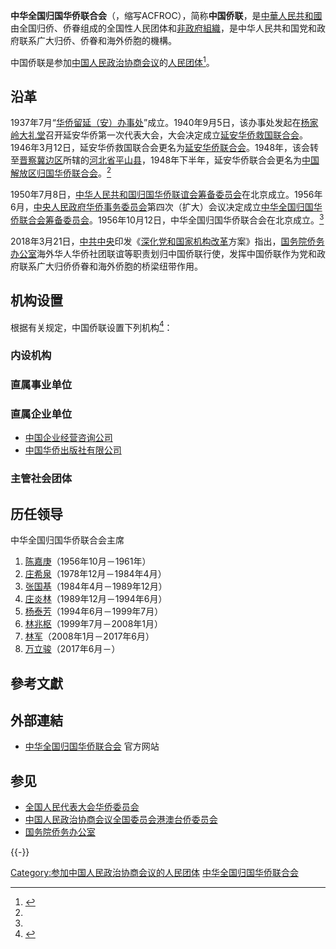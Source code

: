 {{infobox Organization
|name             = 中华全国归国华侨联合会
|image            = 
|formation         = {{Start date|1956|06}}
|type             = [[人民团体|人民团体]]<br>{{Small|（参与[[中国人民政治协商会议全国委员会|全国政协]]而免予在[[中华人民共和国民政部|民政部]]登记的[[社会团体|社会团体]]）}}
|registration_id  = 131000000000182271{{Small|（[[统一社会信用代码|统一社会信用代码]]）}}
|leader_title        = 主席
|leader_name      = [[万立骏|万立骏]]
|leader_title2       = 副主席
|leader_name2     = [[隋军|隋　军]]、{{wrap}}[[程学源|程学源]]、{{wrap}}[[连小敏|连小敏]]、{{wrap}}[[黄志贤_(政治人物)|黄志贤]]、{{wrap}}[[邵旭军|邵旭军]]、{{wrap}}[[吴晶|吴　晶]]、{{wrap}}[[周琪_(生物学家)|周　琪]]、{{wrap}}[[余国春|余国春]]、{{wrap}}[[卢文端|卢文端]]、{{wrap}}[[刘艺良|刘艺良]]、{{wrap}}[[朱奕龙|朱奕龙]]、{{wrap}}[[刘以勤|刘以勤]]、{{wrap}}[[包东|包　东]]、{{wrap}}[[陈式海|陈式海]]、{{wrap}}[[周建农|周建农]]、{{wrap}}[[李兴钰|李兴钰]]、{{wrap}}[[黎静|黎　静]]
|location          = {{CHN}}[[北京市|北京市]][[海淀区|海淀区]]复兴路3号
|num_members    = 
|website          = {{URL|http://www.chinaql.org/}}
}}
'''中华全国归国华侨联合会'''（{{lang-en|All-China Federation of Returned Overseas Chinese}}，缩写ACFROC），简称'''中国侨联'''，是[[中華人民共和國|中華人民共和國]]由全国归侨、侨眷组成的全国性人民团体和[[非政府組織|非政府組織]]，是中华人民共和国党和政府联系广大归侨、侨眷和海外侨胞的機構。

中国侨联是参加[[中国人民政治协商会议|中国人民政治协商会议]]的[[人民团体|人民团体]]<ref name="jk">{{Cite web|title=中国侨联简况|url=http://www.chinaql.org/n1/2018/0622/c419629-30075909.html|accessdate=2020-10-17|publisher=中华全国归国华侨联合会|archive-date=2019-10-14|archive-url=https://web.archive.org/web/20191014005409/http://www.chinaql.org/n1/2018/0622/c419629-30075909.html|dead-url=no}}</ref>。

== 沿革 ==
1937年7月“[[华侨留延办事处|华侨留延（安）办事处]]”成立。1940年9月5日，该办事处发起在[[杨家岭大礼堂|杨家岭大礼堂]]召开延安华侨第一次代表大会，大会决定成立[[延安华侨救国联合会|延安华侨救国联合会]]。1946年3月12日，延安华侨救国联合会更名为[[延安华侨联合会|延安华侨联合会]]。1948年，该会转至[[晋察冀边区|晋察冀边区]]所辖的[[河北省|河北省]][[平山县|平山县]]，1948年下半年，延安华侨联合会更名为[[中国解放区归国华侨联合会|中国解放区归国华侨联合会]]。<ref name="jk" />

1950年7月8日，[[中华人民共和国归国华侨联谊会筹备委员会|中华人民共和国归国华侨联谊会筹备委员会]]在北京成立。1956年6月，[[中央人民政府华侨事务委员会|中央人民政府华侨事务委员会]]第四次（扩大）会议决定成立[[中华全国归国华侨联合会筹备委员会|中华全国归国华侨联合会筹备委员会]]。1956年10月12日，中华全国归国华侨联合会在北京成立。<ref name="jk" />

2018年3月21日，[[中国共产党中央委员会|中共中央]]印发《[[深化党和国家机构改革|深化党和国家机构改革]]方案》指出，[[国务院侨务办公室|国务院侨务办公室]]海外华人华侨社团联谊等职责划归中国侨联行使，发挥中国侨联作为党和政府联系广大归侨侨眷和海外侨胞的桥梁纽带作用。

== 机构设置 ==
根据有关规定，中国侨联设置下列机构<ref name="三定方案">{{cite web|title=中国侨联2019年部门预算|url=http://download.people.com.cn/zixun/two15541921521.pdf|accessdate=2019-12-03|author=中国侨联|publisher=人民网|archive-date=2020-04-30|archive-url=https://web.archive.org/web/20200430123715/http://download.people.com.cn/zixun/two15541921521.pdf|dead-url=no}}</ref>：

=== 内设机构 ===
{{columns-list|2|
* [[中华全国归国华侨联合会办公厅|办公厅]]
* [[中华全国归国华侨联合会信息传播部|信息传播部]]
* [[中华全国归国华侨联合会联谊联络部|联谊联络部]]
* [[中华全国归国华侨联合会经济科技部|经济科技部]]
* [[中华全国归国华侨联合会文化交流部|文化交流部]]
* [[中华全国归国华侨联合会权益保障部|权益保障部]]
* [[中华全国归国华侨联合会基层建设部|基层建设部]]
* [[中华全国归国华侨联合会组织人事部|组织人事部（机关党委）]]
}}

=== 直属事业单位===
{{columns-list|2|
* [[中华全国归国华侨联合会机关服务中心|机关服务中心]]
* [[中国华侨华人研究所|中国华侨华人研究所（中国华侨历史学会）]]
* [[中国华侨历史博物馆|中国华侨历史博物馆]]
* [[海内与海外_(杂志)|《海内与海外》杂志社]]
* [[中华全国归国华侨联合会公益事业管理服务中心|中国侨联公益事业管理服务中心（中国华侨公益基金会等）]]
* [[中华全国归国华侨联合会干部培训中心|中国侨联干部培训中心]]
}}

=== 直属企业单位 ===
* [[中国企业经营咨询公司|中国企业经营咨询公司]]
* [[中国华侨出版社|中国华侨出版社有限公司]]

=== 主管社会团体 ===
{{columns-list|2|
* [[中国侨商联合会|中国侨商联合会]]
* [[中国华侨摄影学会|中国华侨摄影学会]]
* [[中国华侨国际文化交流促进会|中国华侨国际文化交流促进会]]
* [[中国华侨历史学会|中国华侨历史学会]]
}}

== 历任领导 ==
; 中华全国归国华侨联合会主席
# [[陈嘉庚|陈嘉庚]]（1956年10月－1961年）
# [[庄希泉|庄希泉]]（1978年12月－1984年4月）
# [[张国基|张国基]]（1984年4月－1989年12月）
# [[庄炎林|庄炎林]]（1989年12月－1994年6月）
# [[杨泰芳|杨泰芳]]（1994年6月－1999年7月）
# [[林兆枢|林兆枢]]（1999年7月－2008年1月）
# [[林军|林军]]（2008年1月－2017年6月）
# [[万立骏|万立骏]]（2017年6月－）

== 參考文獻 ==
{{Reflist}}

== 外部連結 ==
* [http://www.chinaql.org 中华全国归国华侨联合会]{{Wayback|url=http://www.chinaql.org/ |date=20201205132102 }} 官方网站

== 参见 ==
{{Portal box|中华人民共和国|汉字文化圈|国际关系}}
* [[全国人民代表大会华侨委员会|全国人民代表大会华侨委员会]]
* [[中国人民政治协商会议全国委员会港澳台侨委员会|中国人民政治协商会议全国委员会港澳台侨委员会]]
* [[国务院侨务办公室|国务院侨务办公室]]

{{-}}
{{中国人民政治协商会议}}
{{参照公务员法管理}}

[[Category:参加中国人民政治协商会议的人民团体|Category:参加中国人民政治协商会议的人民团体]]
[[Category:中华全国归国华侨联合会|]]